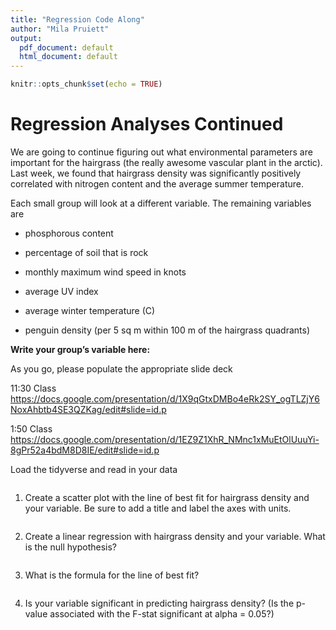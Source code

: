 ```yaml
---
title: "Regression Code Along"
author: "Mila Pruiett"
output:
  pdf_document: default
  html_document: default
---
```


```r
knitr::opts_chunk$set(echo = TRUE)
```

# Regression Analyses Continued

We are going to continue figuring out what environmental parameters are important for the hairgrass (the really awesome vascular plant in the arctic). Last week, we found that hairgrass density was significantly positively correlated with nitrogen content and the average summer temperature.

Each small group will look at a different variable. The remaining variables are

-   phosphorous content

-   percentage of soil that is rock

-   monthly maximum wind speed in knots

-   average UV index

-   average winter temperature (C)

-   penguin density (per 5 sq m within 100 m of the hairgrass quadrants)

**Write your group's variable here:**

As you go, please populate the appropriate slide deck

11:30 Class <https://docs.google.com/presentation/d/1X9qGtxDMBo4eRk2SY_ogTLZjY6NoxAhbtb4SE3QZKag/edit#slide=id.p>

1:50 Class <https://docs.google.com/presentation/d/1EZ9Z1XhR_NMnc1xMuEtOlUuuYi-8gPr52a4bdM8D8IE/edit#slide=id.p>

Load the tidyverse and read in your data

```r

```

1.  Create a scatter plot with the line of best fit for hairgrass density and your variable. Be sure to add a title and label the axes with units.

```r

```

2.  Create a linear regression with hairgrass density and your variable. What is the null hypothesis?

```r

```

3.  What is the formula for the line of best fit?

```r

```

4.  Is your variable significant in predicting hairgrass density? (Is the p-value associated with the F-stat significant at alpha = 0.05?)

```r

```
